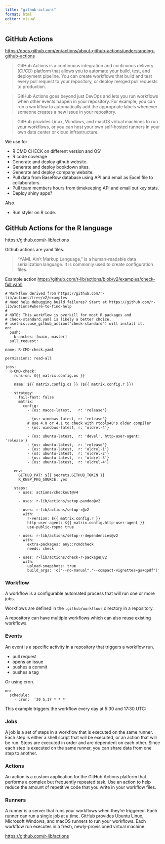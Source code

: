 ```yaml
---
title: "github-actions"
format: html
editor: visual
---
```


## GitHub Actions

<https://docs.github.com/en/actions/about-github-actions/understanding-github-actions>

> GitHub Actions is a continuous integration and continuous delivery (CI/CD) platform that allows you to automate your build, test, and deployment pipeline. You can create workflows that build and test every pull request to your repository, or deploy merged pull requests to production.

> GitHub Actions goes beyond just DevOps and lets you run workflows when other events happen in your repository. For example, you can run a workflow to automatically add the appropriate labels whenever someone creates a new issue in your repository.

> GitHub provides Linux, Windows, and macOS virtual machines to run your workflows, or you can host your own self-hosted runners in your own data center or cloud infrastructure.

We use for 

- R CMD CHECK on different version and OS'
- R code coverage
- Generate and deploy github website.
- Generate and deploy bookdown sites.
- Generate and deploy company website.
- Pull data from BaseRow database using API and email as Excel file to collaborators.
- Pull team members hours from timekeeping API and email out key stats.
- Deploy shiny apps?

Also 

- Run styler on R code.

## GitHub Actions for the R language

<https://github.com/r-lib/actions>

Github actions are yaml files.

> “YAML Ain't Markup Language,” is a human-readable data serialization language. It is commonly used to create configuration files.

Example action <https://github.com/r-lib/actions/blob/v2/examples/check-full.yaml>
```
# Workflow derived from https://github.com/r-lib/actions/tree/v2/examples
# Need help debugging build failures? Start at https://github.com/r-lib/actions#where-to-find-help
#
# NOTE: This workflow is overkill for most R packages and
# check-standard.yaml is likely a better choice.
# usethis::use_github_action("check-standard") will install it.
on:
  push:
    branches: [main, master]
  pull_request:

name: R-CMD-check.yaml

permissions: read-all

jobs:
  R-CMD-check:
    runs-on: ${{ matrix.config.os }}

    name: ${{ matrix.config.os }} (${{ matrix.config.r }})

    strategy:
      fail-fast: false
      matrix:
        config:
          - {os: macos-latest,   r: 'release'}

          - {os: windows-latest, r: 'release'}
          # use 4.0 or 4.1 to check with rtools40's older compiler
          - {os: windows-latest, r: 'oldrel-4'}

          - {os: ubuntu-latest,  r: 'devel', http-user-agent: 'release'}
          - {os: ubuntu-latest,  r: 'release'}
          - {os: ubuntu-latest,  r: 'oldrel-1'}
          - {os: ubuntu-latest,  r: 'oldrel-2'}
          - {os: ubuntu-latest,  r: 'oldrel-3'}
          - {os: ubuntu-latest,  r: 'oldrel-4'}

    env:
      GITHUB_PAT: ${{ secrets.GITHUB_TOKEN }}
      R_KEEP_PKG_SOURCE: yes

    steps:
      - uses: actions/checkout@v4

      - uses: r-lib/actions/setup-pandoc@v2

      - uses: r-lib/actions/setup-r@v2
        with:
          r-version: ${{ matrix.config.r }}
          http-user-agent: ${{ matrix.config.http-user-agent }}
          use-public-rspm: true

      - uses: r-lib/actions/setup-r-dependencies@v2
        with:
          extra-packages: any::rcmdcheck
          needs: check

      - uses: r-lib/actions/check-r-package@v2
        with:
          upload-snapshots: true
          build_args: 'c("--no-manual","--compact-vignettes=gs+qpdf")'
```

### Workflow

A workflow is a configurable automated process that will run one or more jobs.

Workflows are defined in the `.github/workflows` directory in a repository. 

A repository can have multiple workflows which can also reuse existing workflows.

### Events

An event is a specific activity in a repository that triggers a workflow run. 

- pull request
- opens an issue
- pushes a commit
- pushes a tag

Or using cron.

```
on:
  schedule:
    - cron:  '30 5,17 * * *'
```

This example triggers the workflow every day at 5:30 and 17:30 UTC:

### Jobs

A job is a set of steps in a workflow that is executed on the same runner. 
Each step is either a shell script that will be executed, or an action that will be run. 
Steps are executed in order and are dependent on each other. 
Since each step is executed on the same runner, you can share data from one step to another. 

### Actions

An action is a custom application for the GitHub Actions platform that performs a complex but frequently repeated task. 
Use an action to help reduce the amount of repetitive code that you write in your workflow files.

### Runners

A runner is a server that runs your workflows when they're triggered. 
Each runner can run a single job at a time. GitHub provides Ubuntu Linux, Microsoft Windows, and macOS runners to run your workflows. 
Each workflow run executes in a fresh, newly-provisioned virtual machine.

<https://github.com/r-lib/actions>
